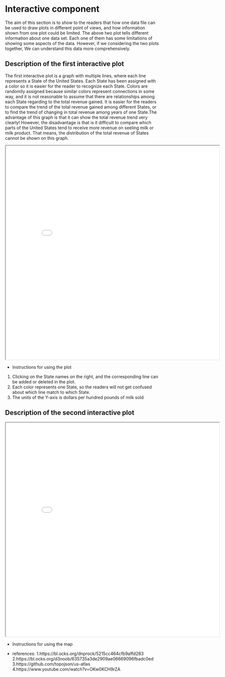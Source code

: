 # Interactive component

The aim of this section is to show to the readers that how one data file can be used to draw plots in 
different point of views, and how information shown from one plot could be limited. The above two plot 
tells different information about one data set. Each one of them has some limitations of showing some 
aspects of the data. However, if we considering the two plots together, We can understand this data 
more comprehensively.


## Description of the first interactive plot
The first interactive plot is a graph with multiple lines, where each line represents a State of the United States. Each State has been assigned with a color so it is easier for the reader to recognize each State. Colors are randomlly assigned because similar colors represent connections in some way, and it is not reasonable to assume that there are relationships among each State regarding to the total revenue gained. It is easier for the readers to compare the trend of the total revenue gained among different States, or to find the trend of changing in total revenue among years of one State.The advantage of this graph is that it can show the total revenue trend very clearly! However, the disadvantage is that is it difficult to compare which parts of the United States tend to receive more revenue on seeling milk or milk product. That means, the distribution of the total revenue of States cannot be shown on this graph.



<iframe src="milklines.html" width="700" height="700"></iframe>


* Instructions for using the plot
1. Clicking on the State names on the right, and the corresponding line can be added or deleted in the plot.
2. Each color represents one State, so the readers will not get confused about which line match to which State.
3. The units of the Y-axis is dollars per hundred pounds of milk sold





## Description of the second interactive plot


<iframe src="revenueMap.html" width="700" height="700"></iframe>


* Instructions for using the map



* references:
1.https://bl.ocks.org/dnprock/5215cc464cfb9affd283
2.https://bl.ocks.org/d3noob/635735a3de2909ae06669096fbadc0ed
3.https://github.com/topojson/us-atlas
4.https://www.youtube.com/watch?v=OKw0KCH9rZA


